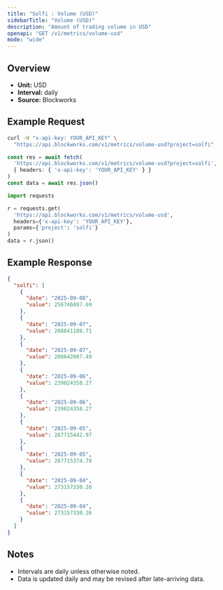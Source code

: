```yaml
---
title: "Solfi : Volume (USD)"
sidebarTitle: "Volume (USD)"
description: "Amount of trading volume in USD"
openapi: "GET /v1/metrics/volume-usd"
mode: "wide"
---
```


## Overview

- **Unit:** USD
- **Interval:** daily
- **Source:** Blockworks

## Example Request

<CodeGroup>

```bash cURL
curl -H "x-api-key: YOUR_API_KEY" \
  "https://api.blockworks.com/v1/metrics/volume-usd?project=solfi"
```

```typescript TypeScript
const res = await fetch(
  'https://api.blockworks.com/v1/metrics/volume-usd?project=solfi',
  { headers: { 'x-api-key': 'YOUR_API_KEY' } }
)
const data = await res.json()
```

```python Python
import requests

r = requests.get(
  'https://api.blockworks.com/v1/metrics/volume-usd',
  headers={'x-api-key': 'YOUR_API_KEY'},
  params={'project': 'solfi'}
)
data = r.json()
```

</CodeGroup>

## Example Response

```json
{
  "solfi": [
    {
      "date": "2025-09-08",
      "value": 256746097.69
    },
    {
      "date": "2025-09-07",
      "value": 208641108.71
    },
    {
      "date": "2025-09-07",
      "value": 208642007.49
    },
    {
      "date": "2025-09-06",
      "value": 239024358.27
    },
    {
      "date": "2025-09-06",
      "value": 239024358.27
    },
    {
      "date": "2025-09-05",
      "value": 287715442.97
    },
    {
      "date": "2025-09-05",
      "value": 287715374.78
    },
    {
      "date": "2025-09-04",
      "value": 273157330.26
    },
    {
      "date": "2025-09-04",
      "value": 273157330.26
    }
  ]
}
```

## Notes
- Intervals are daily unless otherwise noted.
- Data is updated daily and may be revised after late-arriving data.
